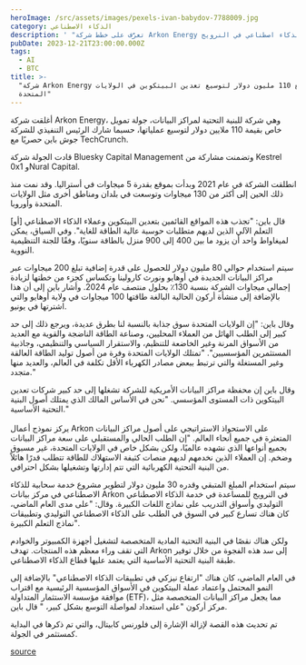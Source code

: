 ```yaml
---
heroImage: /src/assets/images/pexels-ivan-babydov-7788009.jpg
category: الذكاء الاصطناعي
description: ' "تعرَّف على خطط شركة Arkon Energy لتعزيز قدرتها في تعدين البيتكوين بفضل استثمار بقيمة 110 مليون دولار، واستكشف إطلاق خدمة سحابية متقدمة بذكاء اصطناعي في النرويج.'
pubDate: 2023-12-21T23:00:00.000Z
tags:
  - AI
  - BTC
title: >-
  "شركة Arkon Energy تجمع 110 مليون دولار لتوسيع تعدين البيتكوين في الولايات
  المتحدة"
---
```


أغلقت شركة Arkon Energy، وهي شركة للبنية التحتية لمراكز البيانات، جولة تمويل خاص بقيمة 110 ملايين دولار لتوسيع عملياتها، حسبما شارك الرئيس التنفيذي للشركة جوش باين حصريًا مع TechCrunch.

قادت الجولة شركة Bluesky Capital Management وتضمنت مشاركة من Kestrel 0x1 وNural Capital.

انطلقت الشركة في عام 2021 وبدأت بموقع بقدرة 5 ميجاوات في أستراليا. وقد نمت منذ ذلك الحين إلى أكثر من 130 ميجاوات وتوسعت في بلدان ومناطق أخرى مثل الولايات المتحدة وأوروبا.

قال باين: "تجذب هذه المواقع القائمين بتعدين البيتكوين وعملاء الذكاء الاصطناعي \[أو] التعلم الآلي الذين لديهم متطلبات حوسبة عالية الطاقة للغاية". وفي السياق، يمكن لميغاواط واحد أن يزود ما بين 400 إلى 900 منزل بالطاقة سنويًا، وفقًا للجنة التنظيمية النووية.

سيتم استخدام حوالي 80 مليون دولار للحصول على قدرة إضافية تبلغ 200 ميجاوات عبر مراكز البيانات الجديدة في أوهايو ونورث كارولينا وتكساس كجزء من خطتها لزيادة إجمالي ميجاوات الشركة بنسبة 130٪ بحلول منتصف عام 2024. وأشار باين إلى أن هذا بالإضافة إلى منشأة أركون الحالية البالغة طاقتها 100 ميجاوات في ولاية أوهايو والتي اشترتها في يونيو.

وقال باين: "إن الولايات المتحدة سوق جذابة بالنسبة لنا بطرق عديدة، ويرجع ذلك إلى حد كبير إلى الطلب الهائل من العملاء المحليين، وصناعة الطاقة الناضجة والقوية مع العديد من الأسواق المرنة وغير الخاضعة للتنظيم، والاستقرار السياسي والتنظيمي، وجاذبية المستثمرين المؤسسيين". "تمتلك الولايات المتحدة وفرة من أصول توليد الطاقة العالقة وغير المستغلة والتي ترتبط ببعض مصادر الكهرباء الأقل تكلفة في العالم، والعديد منها متجدد."

وقال باين إن محفظة مراكز البيانات الأمريكية للشركة تشغلها إلى حد كبير شركات تعدين البيتكوين ذات المستوى المؤسسي. "نحن في الأساس المالك الذي يمتلك أصول البنية التحتية الأساسية."\
\
يركز نموذج أعمال Arkon على الاستحواذ الاستراتيجي على أصول مراكز البيانات المتعثرة في جميع أنحاء العالم. "إن الطلب الحالي والمستقبلي على سعة مراكز البيانات بجميع أنواعها الذي نشهده عالميًا، ولكن بشكل خاص في الولايات المتحدة، غير مسبوق وضخم. إن العملاء الذين نخدمهم لديهم منصات كثيفة الاستهلاك للطاقة تتطلب قدرًا هائلاً من البنية التحتية الكهربائية التي تتم إدارتها وتشغيلها بشكل احترافي.

سيتم استخدام المبلغ المتبقي وقدره 30 مليون دولار لتطوير مشروع خدمة سحابية للذكاء الاصطناعي في مركز بيانات Arkon في النرويج للمساعدة في خدمة الذكاء الاصطناعي التوليدي وأسواق التدريب على نماذج اللغات الكبيرة. وقال: "على مدى العام الماضي، كان هناك تسارع كبير في السوق في الطلب على الذكاء الاصطناعي التوليدي وتطبيقات نماذج التعلم الكبيرة".

ولكن هناك نقصًا في البنية التحتية المادية المتخصصة لتشغيل أجهزة الكمبيوتر والخوادم التي تقف وراء معظم هذه المنتجات. تهدف Arkon إلى سد هذه الفجوة من خلال توفير طبقة البنية التحتية الأساسية التي يعتمد عليها قطاع الذكاء الاصطناعي.

في العام الماضي، كان هناك "ارتفاع نيزكي في تطبيقات الذكاء الاصطناعي" بالإضافة إلى النمو المحتمل واعتماد عملة البيتكوين في الأسواق المؤسسية الرئيسية مع اقتراب موافقة مؤسسة الاستثمار المتداولة (ETF)، مما يجعل مراكز البيانات المتخصصة مثل مركز أركون "على استعداد لمواصلة التوسع بشكل كبير، " قال باين.

تم تحديث هذه القصة لإزالة الإشارة إلى فلورنس كابيتال، والتي تم ذكرها في البداية كمستثمر في الجولة.

[source](https://techcrunch.com/2023/12/22/arkon-energy-bitcoin-mining/)
